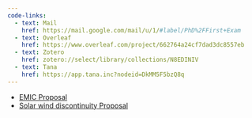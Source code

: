 ```yaml
---
code-links:
  - text: Mail
    href: https://mail.google.com/mail/u/1/#label/PhD%2FFirst+Exam
  - text: Overleaf
    href: https://www.overleaf.com/project/662764a24cf7dad3dc8557eb
  - text: Zotero
    href: zotero://select/library/collections/N8EDINIV
  - text: Tana
    href: https://app.tana.inc?nodeid=DkMM5F5bzQ8q
---
```


- [EMIC Proposal](./proposal_EMIC.qmd)
- [Solar wind discontinuity Proposal](./proposal_SWD.qmd)